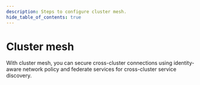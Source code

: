 ```yaml
---
description: Steps to configure cluster mesh.
hide_table_of_contents: true
---
```



# Cluster mesh

With cluster mesh, you can secure cross-cluster connections using identity-aware network policy and federate services for cross-cluster service discovery.

<DocCardLinkLayout>
  <DocCardLink docId='multicluster/overview' />
  <DocCardLink docId='multicluster/services-controller' />
  <DocCardLink docId='multicluster/aws' />
  <DocCardLink docId='multicluster/kubeconfig' />
</DocCardLinkLayout>


